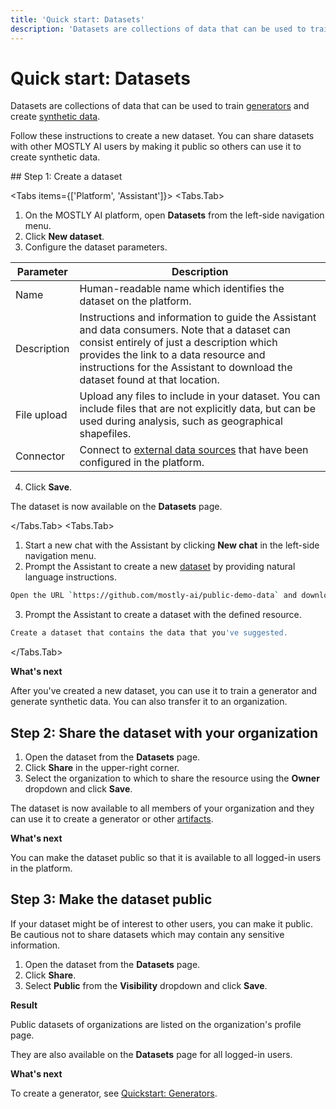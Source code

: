 ```yaml
---
title: 'Quick start: Datasets'
description: 'Datasets are collections of data that can be used to train generators and create synthetic data.'
---
```



# Quick start: Datasets

Datasets are collections of data that can be used to train [generators](/quick-start/model-creators) and create [synthetic data](/quick-start/data-consumers).

Follow these instructions to create a new dataset. You can share datasets with other MOSTLY AI users by making it public so others can use it to create synthetic data.

<Steps>
## Step 1: Create a dataset

<Tabs items={['Platform', 'Assistant']}>
<Tabs.Tab>

1. On the MOSTLY AI platform, open **Datasets** from the left-side navigation menu.
2. Click **New dataset**.
3. Configure the dataset parameters.

| Parameter   | Description                                                                                                                                                                                                                                                          |
| ----------- | -------------------------------------------------------------------------------------------------------------------------------------------------------------------------------------------------------------------------------------------------------------------- |
| Name        | Human-readable name which identifies the dataset on the platform.                                                                                                                                                                                                    |
| Description | Instructions and information to guide the Assistant and data consumers. Note that a dataset can consist entirely of just a description which provides the link to a data resource and instructions for the Assistant to download the dataset found at that location. |
| File upload | Upload any files to include in your dataset. You can include files that are not explicitly data, but can be used during analysis, such as geographical shapefiles.                                                                                                   |
| Connector   | Connect to [external data sources](quick-start/conector-quickstart) that have been configured in the platform.                                                                                                                                                       |

4. Click **Save**.

The dataset is now available on the **Datasets** page.

</Tabs.Tab>
<Tabs.Tab>

1. Start a new chat with the Assistant by clicking **New chat** in the left-side navigation menu.
2. Prompt the Assistant to create a new [dataset](/datasets) by providing natural language instructions.

```bash
Open the URL `https://github.com/mostly-ai/public-demo-data` and download an interesting dataset for me to explore.
```

3. Prompt the Assistant to create a dataset with the defined resource.

```bash
Create a dataset that contains the data that you've suggested.
```

</Tabs.Tab>
</Tabs>

**What's next**

After you've created a new dataset, you can use it to train a generator and generate synthetic data. You can also transfer it to an organization.

## Step 2: Share the dataset with your organization

1. Open the dataset from the **Datasets** page.
2. Click **Share** in the upper-right corner.
3. Select the organization to which to share the resource using the **Owner** dropdown and click **Save**.

The dataset is now available to all members of your organization and they can use it to create a generator or other [artifacts](/assistant/artifacts).

**What's next**

You can make the dataset public so that it is available to all logged-in users in the platform.

## Step 3: Make the dataset public

If your dataset might be of interest to other users, you can make it public. Be cautious not to share datasets which may contain any sensitive information.

1. Open the dataset from the **Datasets** page.
2. Click **Share**.
3. Select **Public** from the **Visibility** dropdown and click **Save**.

**Result**

Public datasets of organizations are listed on the organization's profile page.

They are also available on the **Datasets** page for all logged-in users.

**What's next**

To create a generator, see [Quickstart: Generators](model-creators).

</Steps>

